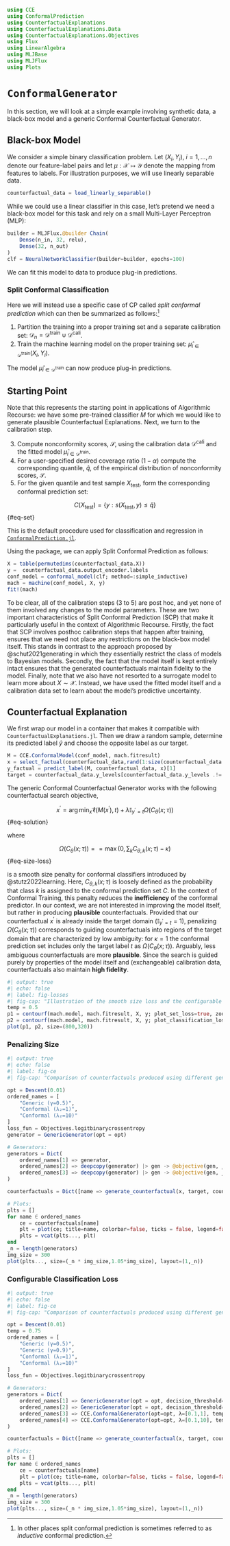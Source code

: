 ```julia
using CCE
using ConformalPrediction
using CounterfactualExplanations
using CounterfactualExplanations.Data
using CounterfactualExplanations.Objectives
using Flux
using LinearAlgebra
using MLJBase
using MLJFlux
using Plots
```

# `ConformalGenerator`

In this section, we will look at a simple example involving synthetic data, a black-box model and a generic Conformal Counterfactual Generator.

## Black-box Model

We consider a simple binary classification problem. Let $(X_i, Y_i), \ i=1,...,n$ denote our feature-label pairs and let $\mu: \mathcal{X} \mapsto \mathcal{Y}$ denote the mapping from features to labels. For illustration purposes, we will use linearly separable data. 

```julia
counterfactual_data = load_linearly_separable()
```

While we could use a linear classifier in this case, let's pretend we need a black-box model for this task and rely on a small Multi-Layer Perceptron (MLP):

```julia
builder = MLJFlux.@builder Chain(
    Dense(n_in, 32, relu),
    Dense(32, n_out)
)
clf = NeuralNetworkClassifier(builder=builder, epochs=100)
```

We can fit this model to data to produce plug-in predictions. 

### Split Conformal Classification

Here we will instead use a specific case of CP called *split conformal prediction* which can then be summarized as follows:^[In other places split conformal prediction is sometimes referred to as *inductive* conformal prediction.]

1. Partition the training into a proper training set and a separate calibration set: $\mathcal{D}_n=\mathcal{D}^{\text{train}} \cup \mathcal{D}^{\text{cali}}$.
2. Train the machine learning model on the proper training set: $\hat\mu_{i \in \mathcal{D}^{\text{train}}}(X_i,Y_i)$.

The model $\hat\mu_{i \in \mathcal{D}^{\text{train}}}$ can now produce plug-in predictions. 

::: callout-note

## Starting Point

Note that this represents the starting point in applications of Algorithmic Recourse: we have some pre-trained classifier $M$ for which we would like to generate plausible Counterfactual Explanations. Next, we turn to the calibration step. 
:::

3. Compute nonconformity scores, $\mathcal{S}$, using the calibration data $\mathcal{D}^{\text{cali}}$ and the fitted model $\hat\mu_{i \in \mathcal{D}^{\text{train}}}$. 
4. For a user-specified desired coverage ratio $(1-\alpha)$ compute the corresponding quantile, $\hat{q}$, of the empirical distribution of nonconformity scores, $\mathcal{S}$.
5. For the given quantile and test sample $X_{\text{test}}$, form the corresponding conformal prediction set: 

$$
C(X_{\text{test}})=\{y:s(X_{\text{test}},y) \le \hat{q}\}
$$ {#eq-set}

This is the default procedure used for classification and regression in [`ConformalPrediction.jl`](https://github.com/pat-alt/ConformalPrediction.jl). 

Using the package, we can apply Split Conformal Prediction as follows:

```julia
X = table(permutedims(counterfactual_data.X))
y =  counterfactual_data.output_encoder.labels
conf_model = conformal_model(clf; method=:simple_inductive)
mach = machine(conf_model, X, y)
fit!(mach)
```

To be clear, all of the calibration steps (3 to 5) are post hoc, and yet none of them involved any changes to the model parameters. These are two important characteristics of Split Conformal Prediction (SCP) that make it particularly useful in the context of Algorithmic Recourse. Firstly, the fact that SCP involves posthoc calibration steps that happen after training, ensures that we need not place any restrictions on the black-box model itself. This stands in contrast to the approach proposed by @schut2021generating in which they essentially restrict the class of models to Bayesian models. Secondly, the fact that the model itself is kept entirely intact ensures that the generated counterfactuals maintain fidelity to the model. Finally, note that we also have not resorted to a surrogate model to learn more about $X \sim \mathcal{X}$. Instead, we have used the fitted model itself and a calibration data set to learn about the model's predictive uncertainty. 

## Counterfactual Explanation

We first wrap our model in a container that makes it compatible with `CounterfactualExplanations.jl`. Then we draw a random sample, determine its predicted label $\hat{y}$ and choose the opposite label as our target. 

```julia
M = CCE.ConformalModel(conf_model, mach.fitresult)
x = select_factual(counterfactual_data,rand(1:size(counterfactual_data.X,2)))
y_factual = predict_label(M, counterfactual_data, x)[1]
target = counterfactual_data.y_levels[counterfactual_data.y_levels .!= y_factual][1]
```

The generic Conformal Counterfactual Generator works with the following counterfactual search objective,

$$
x^\prime = \arg \min_{x^\prime}  \ell(M(x^\prime),t) + \lambda \mathbb{I}_{y^\prime = t} \Omega(C_{\theta}(x;\tau)) 
$$ {#eq-solution}

where 

$$
\Omega(C_{\theta}(x;\tau)) = = \max (0, \sum_k C_{\theta,k}(x;\tau) - \kappa)
$$ {#eq-size-loss}

is a smooth size penalty for conformal classifiers introduced by @stutz2022learning. Here, $C_{\theta,k}(x;\tau)$ is loosely defined as the probability that class $k$ is assigned to the conformal prediction set $C$. In the context of Conformal Training, this penalty reduces the **inefficiency** of the conformal predictor. In our context, we are not interested in improving the model itself, but rather in producing **plausible** counterfactuals. Provided that our counterfactual $x^\prime$ is already inside the target domain ($\mathbb{I}_{y^\prime = t}=1$), penalizing $\Omega(C_{\theta}(x;\tau))$ corresponds to guiding counterfactuals into regions of the target domain that are characterized by low ambiguity: for $\kappa=1$ the conformal prediction set includes only the target label $t$ as $\Omega(C_{\theta}(x;\tau))$. Arguably, less ambiguous counterfactuals are more **plausible**. Since the search is guided purely by properties of the model itself and (exchangeable) calibration data, counterfactuals also maintain **high fidelity**.

```julia
#| output: true
#| echo: false
#| label: fig-losses
#| fig-cap: "Illustration of the smooth size loss and the configurable classification loss."
temp = 0.5
p1 = contourf(mach.model, mach.fitresult, X, y; plot_set_loss=true, zoom=0, temp=temp)
p2 = contourf(mach.model, mach.fitresult, X, y; plot_classification_loss=true, target=target, zoom=0, temp=temp, clim=nothing, loss_matrix=ones(2,2))
plot(p1, p2, size=(800,320))
```

### Penalizing Size

```julia
#| output: true
#| echo: false
#| label: fig-ce
#| fig-cap: "Comparison of counterfactuals produced using different generators."

opt = Descent(0.01)
ordered_names = [
    "Generic (γ=0.5)",
    "Conformal (λ₂=1)",
    "Conformal (λ₂=10)"
]
loss_fun = Objectives.logitbinarycrossentropy
generator = GenericGenerator(opt = opt)

# Generators:
generators = Dict(
    ordered_names[1] => generator,
    ordered_names[2] => deepcopy(generator) |> gen -> @objective(gen, _ + 0.1distance_l2 + 1.0set_size_penalty),
    ordered_names[3] => deepcopy(generator) |> gen -> @objective(gen, _ + 0.1distance_l2 + 10.0set_size_penalty),
)

counterfactuals = Dict([name => generate_counterfactual(x, target, counterfactual_data, M, gen; initialization=:identity, converge_when=:generator_conditions, gradient_tol=1e-3) for (name, gen) in generators])

# Plots:
plts = []
for name ∈ ordered_names
    ce = counterfactuals[name]
    plt = plot(ce; title=name, colorbar=false, ticks = false, legend=false, zoom=0)
    plts = vcat(plts..., plt)
end
_n = length(generators)
img_size = 300
plot(plts..., size=(_n * img_size,1.05*img_size), layout=(1,_n))
```


### Configurable Classification Loss

```julia
#| output: true
#| echo: false
#| label: fig-ce
#| fig-cap: "Comparison of counterfactuals produced using different generators."

opt = Descent(0.01)
temp = 0.75
ordered_names = [
    "Generic (γ=0.5)",
    "Generic (γ=0.9)",
    "Conformal (λ₂=1)",
    "Conformal (λ₂=10)"
]
loss_fun = Objectives.logitbinarycrossentropy

# Generators:
generators = Dict(
    ordered_names[1] => GenericGenerator(opt = opt, decision_threshold=0.5),
    ordered_names[2] => GenericGenerator(opt = opt, decision_threshold=0.9),
    ordered_names[3] => CCE.ConformalGenerator(opt=opt, λ=[0.1,1], temp=temp),
    ordered_names[4] => CCE.ConformalGenerator(opt=opt, λ=[0.1,10], temp=temp),
)

counterfactuals = Dict([name => generate_counterfactual(x, target, counterfactual_data, M, gen; initialization=:identity) for (name, gen) in generators])

# Plots:
plts = []
for name ∈ ordered_names
    ce = counterfactuals[name]
    plt = plot(ce; title=name, colorbar=false, ticks = false, legend=false, zoom=0)
    plts = vcat(plts..., plt)
end
_n = length(generators)
img_size = 300
plot(plts..., size=(_n * img_size,1.05*img_size), layout=(1,_n))
```